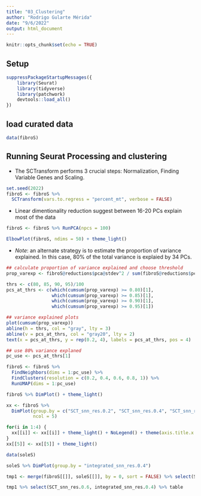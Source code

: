 ```yaml
---
title: "03_Clustering"
author: "Rodrigo Gularte Mérida"
date: "9/6/2022"
output: html_document
---
```


```r
knitr::opts_chunk$set(echo = TRUE)
```


## Setup
```r
suppressPackageStartupMessages({
    library(Seurat)
    library(tidyverse)
    library(patchwork)
    devtools::load_all()
})
```

## load curated data
```r
data(fibroS)

```

## Running Seurat Processing and clustering
* The SCTransform performs 3 crucial steps: Normalization, Finding Variable Genes and Scaling.

```r
set.seed(2022)
fibroS <- fibroS %>%
  SCTransform(vars.to.regress = "percent_mt", verbose = FALSE)
```

* Linear dimentionality reduction suggest between 16-20 PCs explain most of the data
```r
fibroS <- fibroS %>% RunPCA(npcs = 100)

ElbowPlot(fibroS, ndims = 50) + theme_light()
```

* *Note*: an alternate strategy is to estimate the proportion of variance explained.  In this case, 80% of the total variance is explaied by 34 PCs.
```r
## calculate proportion of variance explained and choose threshold
prop_varexp <- fibroS@reductions$pca@stdev^2 / sum(fibroS@reductions$pca@stdev^2)

thrs <- c(80, 85, 90, 95)/100
pcs_at_thrs <- c(which(cumsum(prop_varexp) >= 0.80)[1],
                 which(cumsum(prop_varexp) >= 0.85)[1],
                 which(cumsum(prop_varexp) >= 0.90)[1],
                 which(cumsum(prop_varexp) >= 0.95)[1])

## variance explained plots
plot(cumsum(prop_varexp))
abline(h = thrs, col = "gray", lty = 3)
abline(v = pcs_at_thrs, col = "gray20", lty = 2)
text(x = pcs_at_thrs, y = rep(0.2, 4), labels = pcs_at_thrs, pos = 4)

```

```r
## use 80% variance explaned
pc_use <- pcs_at_thrs[1]

fibroS <- fibroS %>% 
  FindNeighbors(dims = 1:pc_use) %>%
  FindClusters(resolution = c(0.2, 0.4, 0.6, 0.8, 1)) %>%
  RunUMAP(dims = 1:pc_use)

```

```r
fibroS %>% DimPlot() + theme_light()

xx <- fibroS %>% 
  DimPlot(group.by = c("SCT_snn_res.0.2", "SCT_snn_res.0.4", "SCT_snn_res.0.6", "SCT_snn_res.0.8", "SCT_snn_res.1"), 
          ncol = 5)

for(i in 1:4) {
  xx[[i]] <- xx[[i]] + theme_light() + NoLegend() + theme(axis.title.x = element_blank(), axis.title.y = element_blank())
}
xx[[5]] <- xx[[5]] + theme_light()

```


```r
data(soleS)

soleS %>% DimPlot(group.by = "integrated_snn_res.0.4")

tmp1 <- merge(fibroS[[]], soleS[[]], by = 0, sort = FALSE) %>% select(SCT_snn_res.0.2, SCT_snn_res.0.4, SCT_snn_res.0.6, SCT_snn_res.0.8, SCT_snn_res.1, subj.y, age.y, integrated_snn_res.0.4, celltype.age )

tmp1 %>% select(SCT_snn_res.0.6, integrated_snn_res.0.4) %>% table

```
